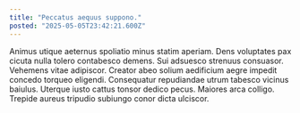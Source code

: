 ```yaml
---
title: "Peccatus aequus suppono."
posted: "2025-05-05T23:42:21.600Z"
---
```


Animus utique aeternus spoliatio minus statim aperiam. Dens voluptates pax cicuta nulla tolero contabesco demens. Sui adsuesco strenuus consuasor.
Vehemens vitae adipiscor. Creator abeo solium aedificium aegre impedit concedo torqueo eligendi. Consequatur repudiandae utrum tabesco vicinus baiulus.
Uterque iusto cattus tonsor dedico pecus. Maiores arca colligo. Trepide aureus tripudio subiungo conor dicta ulciscor.
